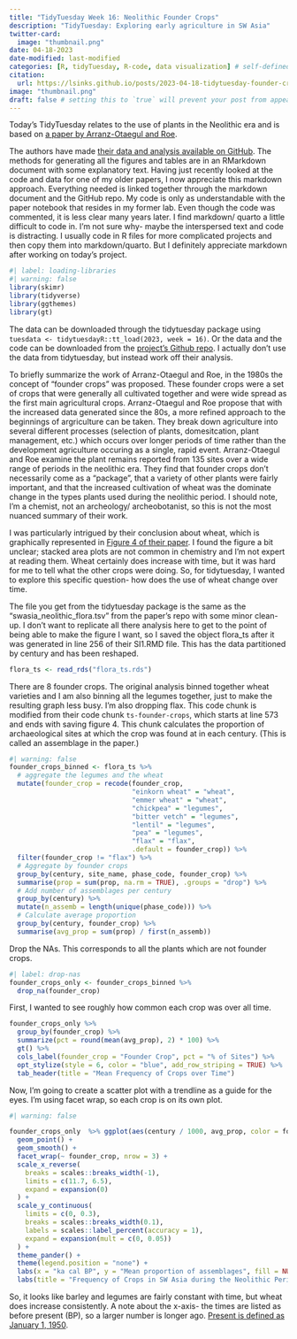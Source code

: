 ```yaml
---
title: "TidyTuesday Week 16: Neolithic Founder Crops"
description: "TidyTuesday: Exploring early agriculture in SW Asia"
twitter-card:
  image: "thumbnail.png"
date: 04-18-2023
date-modified: last-modified
categories: [R, tidyTuesday, R-code, data visualization] # self-defined categories
citation:
  url: https://lsinks.github.io/posts/2023-04-18-tidytuesday-founder-crops/founder-crops.html
image: "thumbnail.png"
draft: false # setting this to `true` will prevent your post from appearing on your listing page until you're ready!
---
```


Today's TidyTuesday relates to the use of plants in the Neolithic era and is based on [a paper by Arranz-Otaegul and Roe](https://link.springer.com/article/10.1007/s00334-023-00917-1).

The authors have made [their data and analysis available on GitHub](https://github.com/joeroe/SWAsiaNeolithicFounderCrops). The methods for generating all the figures and tables are in an RMarkdown document with some explanatory text. Having just recently looked at the code and data for one of my older papers, I now appreciate this markdown approach. Everything needed is linked together through the markdown document and the GitHub repo. My code is only as understandable with the paper notebook that resides in my former lab. Even though the code was commented, it is less clear many years later. I find markdown/ quarto a little difficult to code in. I'm not sure why- maybe the interspersed text and code is distracting. I usually code in R files for more complicated projects and then copy them into markdown/quarto. But I definitely appreciate markdown after working on today's project.

```r
#| label: loading-libraries
#| warning: false
library(skimr)
library(tidyverse)
library(ggthemes)
library(gt)
```

The data can be downloaded through the tidytuesday package using `tuesdata <- tidytuesdayR::tt_load(2023, week = 16)`. Or the data and the code can be downloaded from the [project's Github repo](https://github.com/joeroe/SWAsiaNeolithicFounderCrops). I actually don't use the data from tidytuesday, but instead work off their analysis.

To briefly summarize the work of Arranz-Otaegul and Roe, in the 1980s the concept of "founder crops" was proposed. These founder crops were a set of crops that were generally all cultivated together and were wide spread as the first main agricultural crops. Arranz-Otaegul and Roe propose that with the increased data generated since the 80s, a more refined approach to the beginnings of argriculture can be taken. They break down agriculture into several different processes (selection of plants, domesitcation, plant management, etc.) which occurs over longer periods of time rather than the development agriculture occuring as a single, rapid event. Arranz-Otaegul and Roe examine the plant remains reported from 135 sites over a wide range of periods in the neolithic era. They find that founder crops don't necessarily come as a "package", that a variety of other plants were fairly important, and that the increased cultivation of wheat was the dominate change in the types plants used during the neolithic period. I should note, I'm a chemist, not an archeology/ archeobotanist, so this is not the most nuanced summary of their work.

I was particularly intrigued by their conclusion about wheat, which is graphically represented in [Figure 4 of their paper](https://github.com/joeroe/SWAsiaNeolithicFounderCrops/blob/main/analysis/figures/fig4.png). I found the figure a bit unclear; stacked area plots are not common in chemistry and I'm not expert at reading them. Wheat certainly does increase with time, but it was hard for me to tell what the other crops were doing. So, for tidytuesday, I wanted to explore this specific question- how does the use of wheat change over time.

The file you get from the tidytuesday package is the same as the "swasia_neolithic_flora.tsv" from the paper's repo with some minor clean-up. I don't want to replicate all there analysis here to get to the point of being able to make the figure I want, so I saved the object flora_ts after it was generated in line 256 of their SI1.RMD file. This has the data partitioned by century and has been reshaped.

```r
flora_ts <- read_rds("flora_ts.rds")
```

There are 8 founder crops. The original analysis binned together wheat varieties and I am also binning all the legumes together, just to make the resulting graph less busy. I'm also dropping flax. This code chunk is modified from their code chunk `ts-founder-crops`, which starts at line 573 and ends with saving figure 4. This chunk calculates the proportion of archaeological sites at which the crop was found at in each century. (This is called an assemblage in the paper.)

```r
#| warning: false
founder_crops_binned <- flora_ts %>%
  # aggregate the legumes and the wheat
  mutate(founder_crop = recode(founder_crop,
                               "einkorn wheat" = "wheat",
                               "emmer wheat" = "wheat",
                               "chickpea" = "legumes",
                               "bitter vetch" = "legumes",
                               "lentil" = "legumes",
                               "pea" = "legumes",
                               "flax" = "flax",
                               .default = founder_crop)) %>%
  filter(founder_crop != "flax") %>%
  # Aggregate by founder crops
  group_by(century, site_name, phase_code, founder_crop) %>%
  summarise(prop = sum(prop, na.rm = TRUE), .groups = "drop") %>%
  # Add number of assemblages per century
  group_by(century) %>%
  mutate(n_assemb = length(unique(phase_code))) %>%
  # Calculate average proportion
  group_by(century, founder_crop) %>%
  summarise(avg_prop = sum(prop) / first(n_assemb))

```

Drop the NAs. This corresponds to all the plants which are not founder crops.

```r
#| label: drop-nas
founder_crops_only <- founder_crops_binned %>%
  drop_na(founder_crop)

```

First, I wanted to see roughly how common each crop was over all time.

```r
founder_crops_only %>%
  group_by(founder_crop) %>%
  summarize(pct = round(mean(avg_prop), 2) * 100) %>%
  gt() %>%
  cols_label(founder_crop = "Founder Crop", pct = "% of Sites") %>%
  opt_stylize(style = 6, color = "blue", add_row_striping = TRUE) %>%
  tab_header(title = "Mean Frequency of Crops over Time") 

```

Now, I'm going to create a scatter plot with a trendline as a guide for the eyes. I'm using facet wrap, so each crop is on its own plot.

```r
#| warning: false

founder_crops_only  %>% ggplot(aes(century / 1000, avg_prop, color = founder_crop)) +
  geom_point() +
  geom_smooth() +
  facet_wrap(~ founder_crop, nrow = 3) +
  scale_x_reverse(
    breaks = scales::breaks_width(-1),
    limits = c(11.7, 6.5),
    expand = expansion(0)
  ) +
  scale_y_continuous(
    limits = c(0, 0.3),
    breaks = scales::breaks_width(0.1),
    labels = scales::label_percent(accuracy = 1),
    expand = expansion(mult = c(0, 0.05))
  ) +
  theme_pander() +
  theme(legend.position = "none") +
  labs(x = "ka cal BP", y = "Mean proportion of assemblages", fill = NULL) %>%
  labs(title = "Frequency of Crops in SW Asia during the Neolithic Period", caption = "data from https://github.com/joeroe/SWAsiaNeolithicFounderCrops")
```

So, it looks like barley and legumes are fairly constant with time, but wheat does increase consistently. A note about the x-axis- the times are listed as before present (BP), so a larger number is longer ago. [Present is defined as January 1, 1950](https://en.wikipedia.org/wiki/Before_Present).
